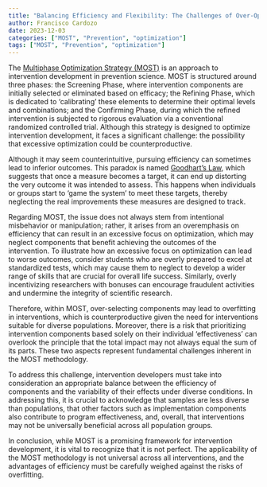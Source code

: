 ```yaml
---
title: "Balancing Efficiency and Flexibility: The Challenges of Over-Optimization in the Multiphase Optimization Strategy (MOST)"
author: Francisco Cardozo
date: 2023-12-03
categories: ["MOST", "Prevention", "optimization"]
tags: ["MOST", "Prevention", "optimization"]
---
```


The [Multiphase Optimization Strategy (MOST)](https://www.ncbi.nlm.nih.gov/pmc/articles/PMC2062525/){target="_blank"} is an approach to intervention development in prevention science. MOST is structured around three phases: the Screening Phase, where intervention components are initially selected or eliminated based on efficacy; the Refining Phase, which is dedicated to 'calibrating' these elements to determine their optimal levels and combinations; and the Confirming Phase, during which the refined intervention is subjected to rigorous evaluation via a conventional randomized controlled trial. Although this strategy is designed to optimize intervention development, it faces a significant challenge: the possibility that excessive optimization could be counterproductive. 

Although it may seem counterintuitive, pursuing efficiency can sometimes lead to inferior outcomes. This paradox is named [Goodhart's Law](https://en.wikipedia.org/wiki/Goodhart%27s_law), which suggests that once a measure becomes a target, it can end up distorting the very outcome it was intended to assess. This happens when individuals or groups start to 'game the system' to meet these targets, thereby neglecting the real improvements these measures are designed to track.

Regarding MOST, the issue does not always stem from intentional misbehavior or manipulation; rather, it arises from an overemphasis on efficiency that can result in an excessive focus on optimization, which may neglect components that benefit achieving the outcomes of the intervention. To illustrate how an excessive focus on optimization can lead to worse outcomes, consider students who are overly prepared to excel at standardized tests, which may cause them to neglect to develop a wider range of skills that are crucial for overall life success. Similarly, overly incentivizing researchers with bonuses can encourage fraudulent activities and undermine the integrity of scientific research.

Therefore, within MOST, over-selecting components may lead to overfitting in interventions, which is counterproductive given the need for interventions suitable for diverse populations. Moreover, there is a risk that prioritizing intervention components based solely on their individual 'effectiveness' can overlook the principle that the total impact may not always equal the sum of its parts. These two aspects represent fundamental challenges inherent in the MOST methodology.

To address this challenge, intervention developers must take into consideration an appropriate balance between the efficiency of components and the variability of their effects under diverse conditions. In addressing this, it is crucial to acknowledge that samples are less diverse than populations, that other factors such as implementation components also contribute to program effectiveness, and, overall, that interventions may not be universally beneficial across all population groups.

In conclusion, while MOST is a promising framework for intervention development, it is vital to recognize that it is not perfect. The applicability of the MOST methodology is not universal across all interventions, and the advantages of efficiency must be carefully weighed against the risks of overfitting.

